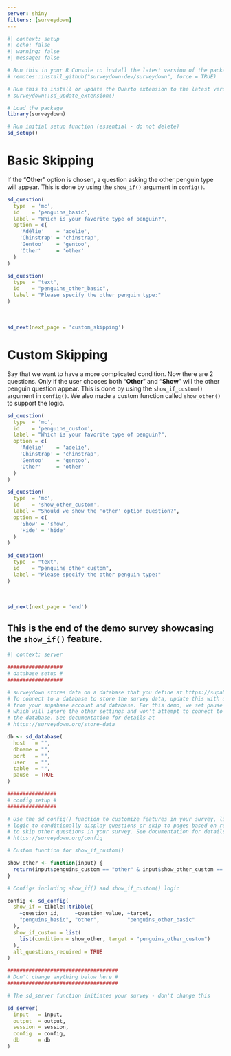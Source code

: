 ```yaml
---
server: shiny
filters: [surveydown]
---
```


```r
#| context: setup
#| echo: false
#| warning: false
#| message: false

# Run this in your R Console to install the latest version of the package:
# remotes::install_github("surveydown-dev/surveydown", force = TRUE)

# Run this to install or update the Quarto extension to the latest version:
# surveydown::sd_update_extension()

# Load the package
library(surveydown)

# Run initial setup function (essential - do not delete)
sd_setup()
```

::: {#basic_skipping .sd-page}

# Basic Skipping
 
If the "**Other**" option is chosen, a question asking the other penguin type will appear. This is done by using the `show_if()` argument in `config()`.

```r
sd_question(
  type  = 'mc',
  id    = 'penguins_basic',
  label = "Which is your favorite type of penguin?",
  option = c(
    'Adélie'    = 'adelie',
    'Chinstrap' = 'chinstrap',
    'Gentoo'    = 'gentoo',
    'Other'     = 'other'
  )
)

sd_question(
  type  = "text",
  id    = "penguins_other_basic",
  label = "Please specify the other penguin type:"
)
```

<br>

```r
sd_next(next_page = 'custom_skipping')
```

:::

::: {#custom_skipping .sd-page}

# Custom Skipping
 
Say that we want to have a more complicated condition. Now there are 2 questions. Only if the user chooses both "**Other**" and "**Show**" will the other penguin question appear. This is done by using the `show_if_custom()` argument in `config()`. We also made a custom function called `show_other()` to support the logic.

```r
sd_question(
  type  = 'mc',
  id    = 'penguins_custom',
  label = "Which is your favorite type of penguin?",
  option = c(
    'Adélie'    = 'adelie',
    'Chinstrap' = 'chinstrap',
    'Gentoo'    = 'gentoo',
    'Other'     = 'other'
  )
)

sd_question(
  type  = 'mc',
  id    = 'show_other_custom',
  label = "Should we show the 'other' option question?",
  option = c(
    'Show' = 'show',
    'Hide' = 'hide'
  )
)

sd_question(
  type  = "text",
  id    = "penguins_other_custom",
  label = "Please specify the other penguin type:"
)
```

<br>

```r
sd_next(next_page = 'end')
```

:::

::: {#end .sd-page}

## This is the end of the demo survey showcasing the `show_if()` feature.

:::

```r
#| context: server

##################
# database setup #
##################

# surveydown stores data on a database that you define at https://supabase.com/
# To connect to a database to store the survey data, update this with details
# from your supabase account and database. For this demo, we set pause = TRUE
# which will ignore the other settings and won't attempt to connect to
# the database. See documentation for details at
# https://surveydown.org/store-data

db <- sd_database(
  host   = "",
  dbname = "",
  port   = "",
  user   = "",
  table  = "",
  pause  = TRUE
)

################
# config setup #
################

# Use the sd_config() function to customize features in your survey, like
# logic to conditionally display questions or skip to pages based on responses
# to skip other questions in your survey. See documentation for details at
# https://surveydown.org/config

# Custom function for show_if_custom()

show_other <- function(input) {
  return(input$penguins_custom == "other" & input$show_other_custom == "show")
}

# Configs including show_if() and show_if_custom() logic

config <- sd_config(
  show_if = tibble::tribble(
    ~question_id,     ~question_value, ~target,
    "penguins_basic", "other",         "penguins_other_basic"
  ),
  show_if_custom = list(
    list(condition = show_other, target = "penguins_other_custom")
  ),
  all_questions_required = TRUE
)

####################################
# Don't change anything below here #
####################################

# The sd_server function initiates your survey - don't change this

sd_server(
  input   = input,
  output  = output,
  session = session,
  config  = config,
  db      = db
)
```
